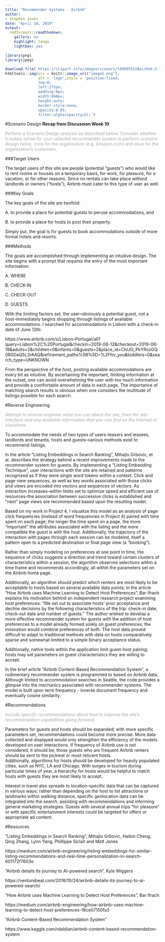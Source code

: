---
title: "Recommender Systems - Airbnb"
author:
- Stephen Jones
date: "April 10, 2019"
output:
  rmdformats::readthedown:
    gallery: no
    highlight: tango
    lightbox: yes
    self_contained: yes
    thumbnails: yes
  html_document:
    df_print: paged
---  

<style type="text/css">
pre {
  max-height: 150px;
  float: left;
  width: 100%;
  overflow-y: auto;
}
pre.r {
max-height: none;
}
h1.title {
  color: DarkBlue;
  font-weight: bold;
}
h1 { /* Header 1 */
  color: DarkBlue;
  font-weight: bold;
}
h2 { /* Header 2 */
  color: DarkBlue;
  font-weight: bold;
}
h3 { /* Header 3 */
  color: DarkBlue;
  font-weight: bold;
}
h4 { /* Header 3 */
  color: DarkBlue;
  font-weight: bold;
}
</style>

```{r message=FALSE, warning=FALSE, echo=FALSE}

library(png)
library(jpeg)

download.file('https://clipart.info/images/ccovers/1499955328airbnb-2-logo-png.png','image1.png', mode = 'wb')
htmltools::img(src = knitr::image_uri("image1.png"),
               alt = 'logo',style = 'position:fixed;
               top:0;
               left:275px;
               padding:0px;
               width:860px;
               height:auto;
               border-style:none;
               opacity:0.05;
               filter:alpha(opacity=5);')


```


#Scenario Design
<span style="font-size:14px;font-weight:bold">Recap from Discussion Week 10</span>  

</i><span style="color:DarkGray">Perform a Scenario Design analysis as described below.  Consider whether it makes sense for your selected recommender system to perform scenario design twice, once for the organization (e.g. Amazon.com) and once for the organization's customers.</span></i>  


###Target Users  

The target users of this site are people (potential "guests") who would like to rent rooms or houses on a temporary basis, for work, for pleasure, for a vacation, or for other reasons. Since no rentals can take place without landlords or owners ("hosts"), Airbnb must cater to this type of user as well.

###Key Goals  

The key goals of the site are twofold:

A. to provide a place for potential guests to peruse accommodations, and

B. to provide a place for hosts to post their property.  

Simply put, the goal is for guests to book accommodations outside of more formal hotels and resorts.  

###Methods  

The goals are accomplished through implementing an intuitive design. The site begins with a prompt that requires the entry of the most important information:

A. WHERE

B. CHECK-IN

C. CHECK-OUT

D. GUESTS

With the limiting factors set, the user--obviously a potential guest, not a host--immediately begins shopping through listings of available accommodations. I searched for accommodations in Lisbon with a check-in date of June 12th:

https://www.airbnb.com/s/Lisbon--Portugal/all?query=Lisbon%2C%20Portugal&checkin=2019-06-12&checkout=2019-06-19&adults=2&children=0&infants=0&guests=2&place_id=ChIJO_PkYRozGQ0R0DaQ5L3rAAQ&refinement_paths%5B%5D=%2Ffor_you&toddlers=0&search_type=UNKNOWN

From the perspective of the host, posting available accommodations are every bit as intuitive. By ascertaining the important, limiting information at the outset, one can avoid overwhelming the user with too much information and provide a comfortable amount of data in each page. The importance of matching search results is obvious when one considers the multitude of listings possible for each search.  

#Reverse Engineering  

<i><span style="color:DarkGray">Attempt to reverse engineer what you can about the site, from the site interface and any available information that you can find on the Internet or elsewhere.</span></i>  

To accommodate the needs of two types of users--leasers and leasees, landlords and tenants, hosts and guests--various methods exist to recommend listings.  

In the article "Listing Embeddings in Search Ranking", Mihajlo Grbovic, et al. describes the strategy behind a recent improvements made to the recommender system for guests. By implementing a "Listing Embedding Technique", user interactions with the site are retained and patterns recognized as if they were single word tokens within a context. Click and page view sequences, as well as key words associated with those clicks and views are encoded into vectors and sequences of vectors. As interaction increases--within limits set to optimize speed and efficient use of resources--the association between successive clicks is established and "next" page views are recommended based upon the resulting model.  

Based on my work in Project 4, I visualize this model as an analysis of page click frequencies (instead of word frequencies in Project 4) paired with time spent on each page; the longer the time spent on a page, the more "important" the attributes associated with the listing and the more compatible the guest is with the host. Additionally, the trajectory of the interaction with pages through each session can be modeled, itself a pattern open to a predicted destination or final page view (a "booking").  

Rather than simply modeling on preferences at one point in time, the sequence of clicks suggests a direction and trend toward certain clusters of characteristics within a session; the algorithm observes selections within a time frame and recommends accordingly, all within the parameters set on the Airbnb home page.  

Additionally, an algorithm should predict which renters are most likely to be acceptable to hosts based on several available data points; in the article "How Airbnb uses Machine Learning to Detect Host Preferences", Bar Ifrach explains his motivation behind an independent research project examining host preferences: "We set out to associate hosts' prior acceptance and decline decisions by the following characteristics of the trip: check-in date, check-out date and number of guests." The author wished to develop a more effective recommender system for guests with the addition of host preferences to a model already formed solely on guest preferences; the innovation would combine preferences of both. The host data proved difficult to adapt to traditional methods with data on hosts comparatively sparse and somewhat limited to a simple binary acceptance status.  

Additionally, native tools within the application limit guest-host pairing; hosts may set parameters on guest characteristics they are willing to accept.  

In the brief article "Airbnb Content-Based Recommendation System", a rudimentary recommender system is programmed to based on Airbnb data. Although limited to accommodation searches in Seattle, the code provides a glimpse into the mechanics associated with recommender systems. The model is built upon term frequency - inverse document frequency and eventually cosine similarity.  

#Recommendations  

<i><span style="color:DarkGray">Include specific recommendations about how to improve the site's recommendation capabilities going forward.</span></i>  

Parameters for guests and hosts should be expanded; with more specific parameters set, recommendations could become more precise. More data collected and displayed would only strengthen the efficiency of the models developed on user interactions. If frequency of Airbnb use is not considered, it should be; those guests who are frequent Airbnb renters should be sent to the pickiest or most reticent hosts.  
Additionally, algorithms for hosts should be developed for heavily populated cities, such as NYC, LA and Chicago. With surges in tourism during particular times of year, a hierarchy for hosts would be helpful to match hosts with guests they are most likely to accept.  

Interest in travel also spreads to location-specific data that can be captured in various ways; rather than depending on the host to list attractions or landmarks within walking distance, specific geolocation data can be integrated into the search, assisting with recommendations and informing general marketing strategies. Guests with several annual trips "for pleasure" or with specific entertainment interests could be targeted for offers or appropriate ad content.  

#Resources  

"Listing Embeddings in Search Ranking", Mihajlo Grbovic, Haibin Cheng, Qing Zhang, Lynn Yang, Phillippe Siclait and Matt Jones

https://medium.com/airbnb-engineering/listing-embeddings-for-similar-listing-recommendations-and-real-time-personalization-in-search-601172f7603e


"Airbnb details its journey to AI-powered search", Kyle Wiggers  

https://venturebeat.com/2018/10/24/airbnb-details-its-journey-to-ai-powered-search/  


"How Airbnb uses Machine Learning to Detect Host Preferences", Bar Ifrach  

https://medium.com/airbnb-engineering/how-airbnb-uses-machine-learning-to-detect-host-preferences-18ce07150fa3  


"Airbnb Content-Based Recommendation System"  

https://www.kaggle.com/rdaldian/airbnb-content-based-recommendation-system  

